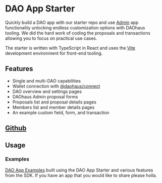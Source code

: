 # DAO App Starter

Quickly build a DAO app with our starter repo and use [Admin](https://admin.daohaus.club/) app functionality unlocking endless customization options with DAOhaus tooling. We did the hard work of coding the proposals and transactions allowing you to focus on practical use cases.

The starter is written with TypeScript in React and uses the [Vite](https://vitejs.dev/) development environment for front-end tooling.

## Features

- Single and multi-DAO capabilities
- Wallet connection with [@daohaus/connect](/sdk/react/connect)
- DAO overview and settings pages
- DAOhaus Admin proposal forms
- Proposals list and proposal details pages
- Members list and member details pages
- An example custom field, form, and transaction

## [Github](https://github.com/HausDAO/dao-app-starter-vite)

## Usage

### Examples

[DAO App Examples](/sdk/starter/examples) built using the DAO App Starter and various features from the SDK. If you have an app that you would like to share please holla.
